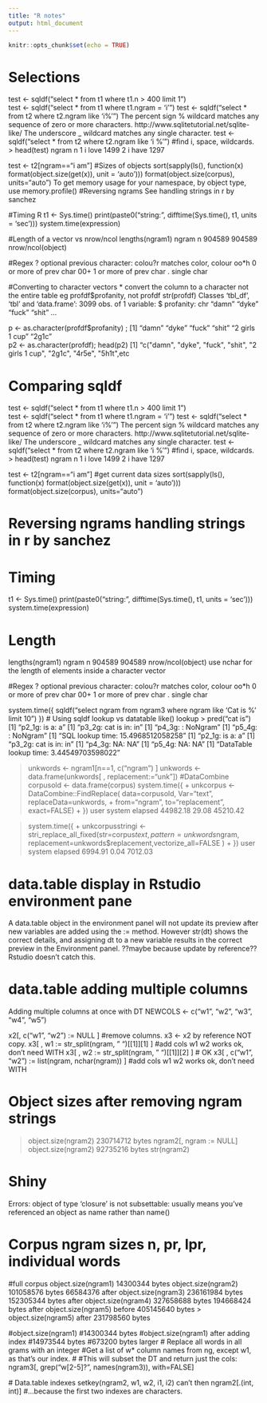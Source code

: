 ```yaml
---
title: "R notes"
output: html_document
---
```


```r
knitr::opts_chunk$set(echo = TRUE)
```
# Selections
test <- sqldf("select * from t1 where t1.n > 400 limit 1")  
test <- sqldf("select * from t1 where t1.ngram = 'i' ")
test <- sqldf("select * from t2 where t2.ngram like 'i%' ")
    The percent sign % wildcard matches any sequence of zero or more characters. http://www.sqlitetutorial.net/sqlite-like/
    The underscore _ wildcard matches any single character.
test <- sqldf("select * from t2 where t2.ngram like 'i %' ")  #find i, space, wildcards.
> head(test)
    ngram    n
1  i love 1499
2  i have 1297

test <- t2[ngram=="i am"]
#Sizes of objects
  sort(sapply(ls(), function(x) format(object.size(get(x)), unit = 'auto')))
  format(object.size(corpus), units="auto")
  To get memory usage for your namespace, by object type, use memory.profile()
#Reversing ngrams 
  See handling strings in r by sanchez
  
#Timing R
  t1 <- Sys.time()
  print(paste0("string: ", difftime(Sys.time(), t1, units = 'sec')))
  system.time(expression)
  
#Length of a vector vs nrow/ncol
 lengths(ngram1)
   ngram      n 
  904589 904589 
  nrow/ncol(object)
  
#Regex 
? optional previous character: colou?r matches color, colour
oo*h 0 or more of prev char
00+  1 or more of prev char
. single char

#Converting to character vectors
* convert the column to a character not the entire table eg profdf$profanity, not profdf
str(profdf)
Classes ‘tbl_df’, ‘tbl’ and 'data.frame':	3099 obs. of  1 variable:
 $ profanity: chr  "damn" "dyke" "fuck" "shit" ...

p <- as.character(profdf$profanity) ; 
[1] "damn"          "dyke"          "fuck"          "shit"          "2 girls 1 cup" "2g1c"         
p2 <- as.character(profdf); head(p2)
[1] "c(\"damn\", \"dyke\", \"fuck\", \"shit\", \"2 girls 1 cup\", \"2g1c\", \"4r5e\", \"5h1t\",etc

# Comparing sqldf
test <- sqldf("select * from t1 where t1.n > 400 limit 1")  
test <- sqldf("select * from t1 where t1.ngram = 'i' ")
test <- sqldf("select * from t2 where t2.ngram like 'i%' ")
    The percent sign % wildcard matches any sequence of zero or more characters. http://www.sqlitetutorial.net/sqlite-like/
    The underscore _ wildcard matches any single character.
test <- sqldf("select * from t2 where t2.ngram like 'i %' ")  #find i, space, wildcards.
> head(test)
    ngram    n
1  i love 1499
2  i have 1297

test <- t2[ngram=="i am"]
#get current data sizes
  sort(sapply(ls(), function(x) format(object.size(get(x)), unit = 'auto')))
  format(object.size(corpus), units="auto")

# Reversing ngrams handling strings in r by sanchez
# Timing
  t1 <- Sys.time()
  print(paste0("string: ", difftime(Sys.time(), t1, units = 'sec')))
  system.time(expression)
  
# Length

 lengths(ngram1)
  ngram      n 
  904589 904589 
  nrow/ncol(object)
  use nchar for the length of elements inside a character vector
  
#Regex
? optional previous character: colou?r matches color, colour
oo*h 0 or more of prev char
00+  1 or more of prev char
. single char


system.time({
 sqldf("select ngram from ngram3 where ngram like 'Cat is %' limit 10")
})
# Using sqldf lookup vs datatable like() lookup
> pred("cat is")
[1] "p2_1g: is a: a"
[1] "p3_2g: cat is in: in"
[1] "p4_3g: : NoNgram"
[1] "p5_4g: : NoNgram"
[1] "SQL lookup time: 15.4968512058258"
[1] "p2_1g: is a: a"
[1] "p3_2g: cat is in: in"
[1] "p4_3g: NA: NA"
[1] "p5_4g: NA: NA"
[1] "DataTable lookup time: 3.44549703598022"


> unkwords <- ngram1[n==1, c("ngram") ]
>   unkwords <- data.frame(unkwords[ , replacement:="unk"]) #DataCombine
>   corpusold <- data.frame(corpus)
> system.time({
+   unkcorpus <- DataCombine::FindReplace( data=corpusold, Var="text", replaceData=unkwords,
+                             from="ngram", to="replacement", exact=FALSE)
+   })
    user   system  elapsed 
44982.18    29.08 45210.42 

> system.time({
+   unkcorpusstringi <- stri_replace_all_fixed(str=corpus$text, pattern=unkwords$ngram, replacement=unkwords$replacement,vectorize_all=FALSE )
+   })
   user  system elapsed 
6994.91    0.04 7012.03 

# data.table display in Rstudio environment pane
A data.table object in the environment panel will not update its preview after new variables are added using the := method. However str(dt) shows the correct details, and assigning dt to a new variable results in the correct preview in the Environment panel. ??maybe because update by reference?? Rstudio doesn't catch this.

# data.table adding multiple columns
Adding multiple columns at once with DT
NEWCOLS <- c("w1", "w2", "w3", "w4", "w5")

x2[, c("w1", "w2") := NULL ]         #remove columns. x3 <- x2 by reference NOT copy.
x3[ , w1 := str_split(ngram, " ")[[1]][1] ]  #add cols w1 w2 works ok, don't need WITH
x3[ , w2 := str_split(ngram, " ")[[1]][2] ] 
# OK x3[ , c("w1", "w2") := list(ngram, nchar(ngram)) ]  #add cols w1 w2 works ok, don't need WITH

# Object sizes after removing ngram strings
> object.size(ngram2)
230714712 bytes
> ngram2[, ngram := NULL]
> object.size(ngram2)
92735216 bytes
> str(ngram2)

# Shiny
Errors:
object of type 'closure' is not subsettable: usually means you've referenced an object as name rather than name()

# Corpus ngram sizes n, pr, lpr, individual words
#full corpus
object.size(ngram1)
14300344 bytes
object.size(ngram2)
101058576 bytes
 66584376 after
object.size(ngram3)
236161984 bytes
152305344 bytes after
object.size(ngram4)
327658688 bytes
194668424 bytes after
object.size(ngram5) before
405145640 bytes
> object.size(ngram5) after
231798560 bytes

  #object.size(ngram1)
  #14300344 bytes
  #object.size(ngram1) after adding index
  #14973544 bytes     #673200 bytes larger
  # Replace all words in all grams with an integer
  #Get a list of w* column names from ng, except w1, as that's our index.
  #  #This will subset the DT and return just the cols: ngram3[, grep("w[2-5]?", names(ngram3)), with=FALSE]
  
  # Data.table indexes
   setkey(ngram2, w1, w2, i1, i2)
   can't then ngram2[.(int, int)] #...because the first two indexes are characters.
